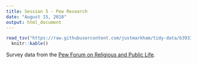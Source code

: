 ```yaml
---
title: Session 5 - Pew Research
date: "August 15, 2018"
output: html_document
---
```


```r
read_tsv("https://raw.githubusercontent.com/justmarkham/tidy-data/b3933b919d2f46188492d006347eb486f59fcd5a/data/pew.txt") %>% 
  knitr::kable()
```

Survey data from the [Pew Forum on Religious and Public Life](http://pewforum.org/Income-Distribution-Within-US-Religious-Groups.aspx).
